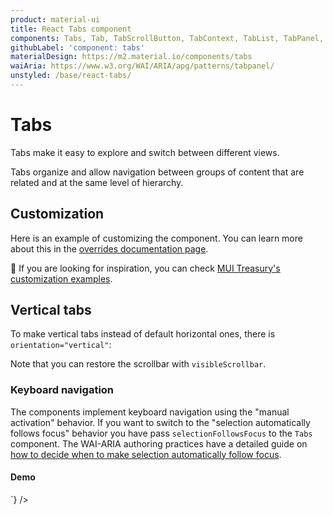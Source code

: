 ```yaml
---
product: material-ui
title: React Tabs component
components: Tabs, Tab, TabScrollButton, TabContext, TabList, TabPanel, TabsUnstyled, TabUnstyled, TabPanelUnstyled, TabsListUnstyled
githubLabel: 'component: tabs'
materialDesign: https://m2.material.io/components/tabs
waiAria: https://www.w3.org/WAI/ARIA/apg/patterns/tabpanel/
unstyled: /base/react-tabs/
---
```


# Tabs

Tabs make it easy to explore and switch between different views.

Tabs organize and allow navigation between groups of content that are related and at the same level of hierarchy.

## Customization

Here is an example of customizing the component.
You can learn more about this in the [overrides documentation page](/material-ui/customization/how-to-customize/).

🎨 If you are looking for inspiration, you can check [MUI Treasury's customization examples](https://mui-treasury.com/styles/tabs/).

## Vertical tabs

To make vertical tabs instead of default horizontal ones, there is `orientation="vertical"`:

Note that you can restore the scrollbar with `visibleScrollbar`.

### Keyboard navigation

The components implement keyboard navigation using the "manual activation" behavior. If you want to switch to the
"selection automatically follows focus" behavior you have pass `selectionFollowsFocus` to the `Tabs` component. The WAI-ARIA authoring practices have a detailed guide on [how to decide when to make selection automatically follow focus](https://www.w3.org/WAI/ARIA/apg/practices/keyboard-interface/#x6-4-deciding-when-to-make-selection-automatically-follow-focus).

#### Demo

<TabGroup variant="primary" disabledText="Jasan">
    <Tab label="Precio y absorción" />
    <Tab label="Competencia" />
    <Tab label="Insights de mercado históricos" />
    <Tab label="Item four" />
    <Tab label="Item five" />
    <Tab label="Item six" />
    <Tab label="Item seven" />
    <Tab label="Item eight" disabled />
    <Tab label="Item nine" />
    <Tab label="Item ten" />
</TabGroup>

<div className="grid grid-cols-9">
     <WindowEditor className="col-span-5" codeString={`TabGroup variant="primary" disabledText="Jasan">
    <Tab label="Precio y absorción" />
    <Tab label="Competencia" />
    <Tab label="Insights de mercado históricos" />
    <Tab label="Item four" />
    <Tab label="Item five" />
    <Tab label="Item six" />
    <Tab label="Item seven" />
    <Tab label="Item eight" disabled />
    <Tab label="Item nine" />
    <Tab label="Item ten" />
</TabGroup>
     `} />
</div>